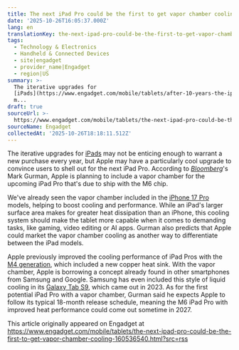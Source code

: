 ```yaml
---
title: The next iPad Pro could be the first to get vapor chamber cooling
date: '2025-10-26T16:05:37.000Z'
lang: en
translationKey: the-next-ipad-pro-could-be-the-first-to-get-vapor-chamber-co
tags:
  - Technology & Electronics
  - Handheld & Connected Devices
  - site|engadget
  - provider_name|Engadget
  - region|US
summary: >-
  The iterative upgrades for
  [iPads](https://www.engadget.com/mobile/tablets/after-10-years-the-ipad-pro-has-finally-carved-out-its-own-identity-130108169.html)
  m...
draft: true
sourceUrl: >-
  https://www.engadget.com/mobile/tablets/the-next-ipad-pro-could-be-the-first-to-get-vapor-chamber-cooling-160536540.html?src=rss
sourceName: Engadget
collectedAt: '2025-10-26T18:18:11.512Z'
---
```

The iterative upgrades for [iPads](https://www.engadget.com/mobile/tablets/after-10-years-the-ipad-pro-has-finally-carved-out-its-own-identity-130108169.html) may not be enticing enough to warrant a new purchase every year, but Apple may have a particularly cool upgrade to convince users to shell out for the next iPad Pro. According to [_Bloomberg_](https://www.bloomberg.com/news/newsletters/2025-10-26/what-s-next-for-the-ipad-pro-iphone-17-pro-like-vapor-chamber-apple-maps-ads-mh7nq39h)'s Mark Gurman, Apple is planning to include a vapor chamber for the upcoming iPad Pro that's due to ship with the M6 chip.

We've already seen the vapor chamber included in the [iPhone 17 Pro](https://www.engadget.com/mobile/smartphones/iphone-17-pro-and-pro-max-review-an-impactful-redesign-120002202.html) models, helping to boost cooling and performance. While an iPad's larger surface area makes for greater heat dissipation than an iPhone, this cooling system should make the tablet more capable when it comes to demanding tasks, like gaming, video editing or AI apps. Gurman also predicts that Apple could market the vapor chamber cooling as another way to differentiate between the iPad models. 

Apple previously improved the cooling performance of iPad Pros with the [M4 generation](https://www.engadget.com/ipad-pro-m4-hands-on-absurdly-thin-and-light-but-the-screen-steals-the-show-153641259.html), which included a new copper heat sink. With the vapor chamber, Apple is borrowing a concept already found in other smartphones from Samsung and Google. Samsung has even included this style of liquid cooling in its [Galaxy Tab S9](https://www.engadget.com/samsung-galaxy-tab-s9-ultra-review-a-little-too-big-a-little-too-expensive-150026015.html), which came out in 2023. As for the first potential iPad Pro with a vapor chamber, Gurman said he expects Apple to follow its typical 18-month release schedule, meaning the M6 iPad Pro with improved heat performance could come out sometime in 2027.

This article originally appeared on Engadget at https://www.engadget.com/mobile/tablets/the-next-ipad-pro-could-be-the-first-to-get-vapor-chamber-cooling-160536540.html?src=rss
